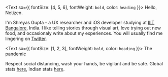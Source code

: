 <Text sx={{ fontSize: [4, 5, 6], fontWeight: `bold`, color: `heading` }}>
  Hello, Netizen.
</Text>

I'm Shreyas Gupta - a UX researcher and iOS developer studying at <a href="https://www.iiitb.ac.in" target="_blank">IIIT Bangalore</a>, India. I like telling stories through visual art, love trying out new food, and occasionaly write about my experiences. You will usually find me lingering on <a href="https://twitter.com/awwmaaigawwd/" target="_blank">Twitter</a>. 



<Text sx={{ fontSize: [1, 2, 3], fontWeight: `bold`, color: `heading` }}>
  The pandemic
</Text>

Respect social distancing, wash your hands, be vigilant and be safe. Global stats <a href="https://gisanddata.maps.arcgis.com/apps/opsdashboard/index.html#/bda7594740fd40299423467b48e9ecf6" target="_blank">here</a>, Indian stats <a href="https://www.covid19india.org" target="_blank">here</a>. 